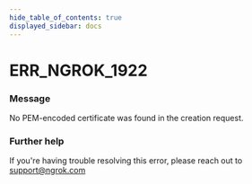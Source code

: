 ```yaml
---
hide_table_of_contents: true
displayed_sidebar: docs
---
```



# ERR_NGROK_1922

### Message

No PEM-encoded certificate was found in the creation request.

<ErrorDetails error="err_ngrok_1922" />

### Further help

If you're having trouble resolving this error, please reach out to [support@ngrok.com](mailto:support@ngrok.com?subject=Help%20with%20ERR_NGROK_1922)
